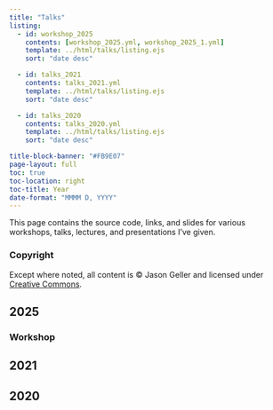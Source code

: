 ```yaml
---
title: "Talks"
listing:
  - id: workshop_2025
    contents: [workshop_2025.yml, workshop_2025_1.yml]
    template: ../html/talks/listing.ejs
    sort: "date desc"

  - id: talks_2021
    contents: talks_2021.yml
    template: ../html/talks/listing.ejs
    sort: "date desc"

  - id: talks_2020
    contents: talks_2020.yml
    template: ../html/talks/listing.ejs
    sort: "date desc"

title-block-banner: "#FB9E07"
page-layout: full
toc: true
toc-location: right
toc-title: Year
date-format: "MMMM D, YYYY"
---
```


This page contains the source code, links, and slides for various workshops, talks, lectures, and presentations I've given.

::: callout-note
### Copyright

Except where noted, all content is © Jason Geller and licensed under [Creative Commons](https://creativecommons.org/licenses/by-sa/4.0/).
:::

## 2025

### Workshop

::: {#workshop_2025}
:::

## 2021

::: {#talks_2021}
:::

## 2020

::: {#talks_2020}
## 
:::
